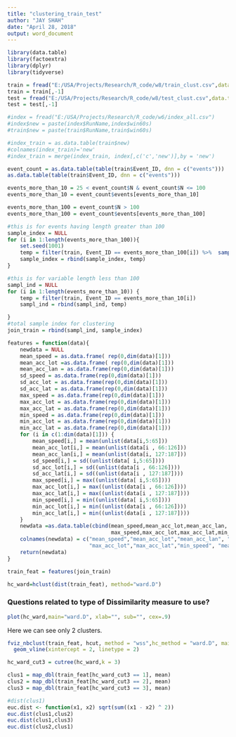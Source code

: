 ```yaml
---
title: "clustering_train_test"
author: "JAY SHAH"
date: "April 28, 2018"
output: word_document
---
```


```r
library(data.table)
library(factoextra)
library(dplyr)
library(tidyverse)
```
```r
train = fread("E:/USA/Projects/Research/R_code/w8/train_clust.csv",data.table = T)
train = train[,-1]
test = fread("E:/USA/Projects/Research/R_code/w8/test_clust.csv",data.table = T)
test = test[,-1]
```

```r
#index = fread("E:/USA/Projects/Research/R_code/w6/index_all.csv")
#index$new = paste(index$RunName,index$win60s)
#train$new = paste(train$RunName,train$win60s)

#index_train = as.data.table(train$new)
#colnames(index_train)='new'
#index_train = merge(index_train, index[,c('c','new')],by = 'new')
```


```r
event_count = as.data.table(table(train$Event_ID, dnn = c("events")))
as.data.table(table(train$Event_ID, dnn = c("events")))
```


```r
events_more_than_10 = 25 < event_count$N & event_count$N <= 100
events_more_than_10 = event_count$events[events_more_than_10]

events_more_than_100 = event_count$N > 100
events_more_than_100 = event_count$events[events_more_than_100]  
```

```r
#this is for events having length greater than 100
sample_index = NULL
for (i in 1:length(events_more_than_100)){
    set.seed(1001)
    temp = filter(train, Event_ID == events_more_than_100[i]) %>%  sample_n(100)
    sample_index = rbind(sample_index, temp)
}

#this is for variable length less than 100
sampl_ind = NULL
for (i in 1:length(events_more_than_10)) {
    temp = filter(train, Event_ID == events_more_than_10[i])
    sampl_ind = rbind(sampl_ind, temp)

}
#total sample index for clustering 
join_train = rbind(sampl_ind, sample_index)    
```

```r
features = function(data){
    newdata = NULL
    mean_speed = as.data.frame( rep(0,dim(data)[1]))
    mean_acc_lot =as.data.frame( rep(0,dim(data)[1]))
    mean_acc_lan = as.data.frame(rep(0,dim(data)[1]))
    sd_speed = as.data.frame(rep(0,dim(data)[1]))
    sd_acc_lot = as.data.frame(rep(0,dim(data)[1]))
    sd_acc_lat = as.data.frame(rep(0,dim(data)[1]))
    max_speed = as.data.frame(rep(0,dim(data)[1]))
    max_acc_lot = as.data.frame(rep(0,dim(data)[1]))
    max_acc_lat = as.data.frame(rep(0,dim(data)[1]))
    min_speed = as.data.frame(rep(0,dim(data)[1]))
    min_acc_lot = as.data.frame(rep(0,dim(data)[1]))
    min_acc_lat = as.data.frame(rep(0,dim(data)[1]))
    for (i in c(1:dim(data)[1])) {
        mean_speed[i,] = mean(unlist(data[i,5:65]))
        mean_acc_lot[i,] = mean(unlist(data[i , 66:126]))
        mean_acc_lan[i,] = mean(unlist(data[i, 127:187]))
        sd_speed[i,] = sd((unlist(data[ i,5:65])))
        sd_acc_lot[i,] = sd((unlist(data[i , 66:126])))
        sd_acc_lat[i,] = sd((unlist(data[i , 127:187])))
        max_speed[i,] = max((unlist(data[ i,5:65])))
        max_acc_lot[i,] = max((unlist(data[i , 66:126])))
        max_acc_lat[i,] = max((unlist(data[i , 127:187])))
        min_speed[i,] = min((unlist(data[ i,5:65])))
        min_acc_lot[i,] = min((unlist(data[i , 66:126])))
        min_acc_lat[i,] = min((unlist(data[i , 127:187])))
    }
    newdata =as.data.table(cbind(mean_speed,mean_acc_lot,mean_acc_lan, sd_speed,sd_acc_lot,sd_acc_lat,
                                 max_speed,max_acc_lot,max_acc_lat,min_speed,mean_acc_lot,mean_acc_lan))
    colnames(newdata) = c("mean_speed","mean_acc_lot","mean_acc_lan", "sd_speed","sd_acc_lot","sd_acc_lat","max_speed",
                          "max_acc_lot","max_acc_lat","min_speed", "mean_acc_lot","mean_acc_lan")
    return(newdata)
}

```


```r
train_feat = features(join_train)

```

```r
hc_ward=hclust(dist(train_feat), method="ward.D")
```
### Questions related to type of Dissimilarity measure to use?

```r

plot(hc_ward,main="ward.D", xlab="", sub="", cex=.9)

```
Here we can see only 2 clusters.
```r
fviz_nbclust(train_feat, hcut, method = "wss",hc_method = "ward.D", main = "Ward.D") +
  geom_vline(xintercept = 2, linetype = 2)
```
```r
hc_ward_cut3 = cutree(hc_ward,k = 3)

```

```r
clus1 = map_dbl(train_feat[hc_ward_cut3 == 1], mean)
clus2 = map_dbl(train_feat[hc_ward_cut3 == 2], mean)
clus3 = map_dbl(train_feat[hc_ward_cut3 == 3], mean)
```
```r
#dist(clus1)
euc.dist <- function(x1, x2) sqrt(sum((x1 - x2) ^ 2))
euc.dist(clus1,clus2)
euc.dist(clus1,clus3)
euc.dist(clus2,clus1)

```
```r

```
```r

```

